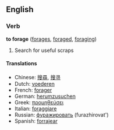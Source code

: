 ==English==
===Verb===
'''to forage''' ([[forages]], [[foraged]], [[foraging]])

# Search for useful scraps

====Translations====
*Chinese: [[搜尋]], [[搜寻]]
*Dutch: [[voederen]]
*French: [[forager]]
*German: [[herumzusuchen]]
*Greek: [[προμηθεύσει]]
*Italian: [[foraggiare]]
*Russian: [[фуражировать]] (furazhirovat')
*Spanish: [[forrajear]]